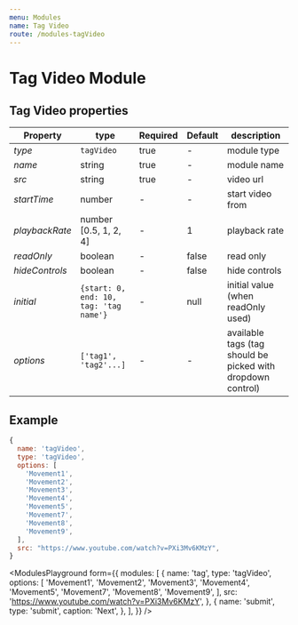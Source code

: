 ```yaml
---
menu: Modules
name: Tag Video
route: /modules-tagVideo
---
```


# Tag Video Module

## Tag Video properties

| Property    | type    | Required | Default | description    |
| ----------- | ------- | -------- | ------- | -------------- |
| *type*      | `tagVideo` | true  | -       | module type    |
| *name*      | string  | true     | -       | module name    |
| *src*       | string  | true     | -       | video url      |
| *startTime* | number  | -        | -       | start video from  |
| *playbackRate* | number [0.5, 1, 2, 4] | -        | 1       | playback rate  |
| *readOnly*  | boolean | -        | false   | read only    |
| *hideControls*  | boolean | -        | false    | hide controls    |
| *initial*   | `{start: 0, end: 10, tag: 'tag name'}` | -    | null       | initial value (when readOnly used) |
| *options*   | `['tag1', 'tag2'...]`  | -        | -       | available tags (tag should be picked with dropdown control)  |

## Example
```jsx
{
  name: 'tagVideo',
  type: 'tagVideo',
  options: [
    'Movement1',
    'Movement2',
    'Movement3',
    'Movement4',
    'Movement5',
    'Movement7',
    'Movement8',
    'Movement9',
  ],
  src: "https://www.youtube.com/watch?v=PXi3Mv6KMzY",
}
```


<ModulesPlayground
  form={{
    modules: [
      {
        name: 'tag',
        type: 'tagVideo',
        options: [
          'Movement1',
          'Movement2',
          'Movement3',
          'Movement4',
          'Movement5',
          'Movement7',
          'Movement8',
          'Movement9',
        ],
        src: 'https://www.youtube.com/watch?v=PXi3Mv6KMzY',
      },
      {
        name: 'submit',
        type: 'submit',
        caption: 'Next',
      },
    ],
  }}
/>
